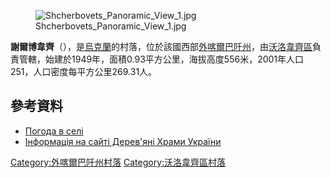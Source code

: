 [[Image:Shcherbovets_Panoramic_View_1.jpg|right]]

{{coord|48|48|28|N|22|57|27|E|scale:100000|display=title}}

'''謝爾博韋齊'''（{{lang-uk|Щербовець}}），是[[烏克蘭|烏克蘭]]的村落，位於該國西部[[外喀爾巴阡州|外喀爾巴阡州]]，由[[沃洛韋齊區|沃洛韋齊區]]負責管轄，始建於1949年，面積0.93平方公里，海拔高度556米，2001年人口251，人口密度每平方公里269.31人。

==參考資料==
*[http://weather.in.ua/ua/zakarpatskaja/29265 Погода в селі ]{{Wayback|url=http://weather.in.ua/ua/zakarpatskaja/29265 |date=20111221170933 }}
* [http://www.derev.org.ua/zakarp/scherbovets.htm Інформація на сайті Дерев'яні Храми України]{{Wayback|url=http://www.derev.org.ua/zakarp/scherbovets.htm |date=20160911180815 }}

{{DEFAULTSORT:Щербовець}}

[[Category:外喀爾巴阡州村落|Category:外喀爾巴阡州村落]]
[[Category:沃洛韋齊區村落|Category:沃洛韋齊區村落]]


{{Zakarpattia-geo-stub}}